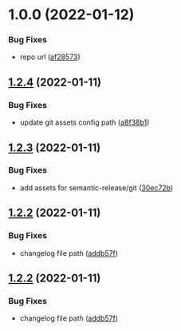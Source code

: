 # 1.0.0 (2022-01-12)


### Bug Fixes

* repo url ([af28573](https://github.com/yld-weng/dataviz-hub2-test/commit/af28573ca4e0e8f3ae58a37f914ca8efba9cf7a3))

## [1.2.4](https://github.com/researchdata-sheffield/dataviz-hub2/compare/v1.2.3...v1.2.4) (2022-01-11)

### Bug Fixes

- update git assets config path ([a8f38b1](https://github.com/researchdata-sheffield/dataviz-hub2/commit/a8f38b1ebb0b35e57cfd269c39ae12ce2f39d4bf))

## [1.2.3](https://github.com/researchdata-sheffield/dataviz-hub2/compare/v1.2.2...v1.2.3) (2022-01-11)

### Bug Fixes

- add assets for semantic-release/git ([30ec72b](https://github.com/researchdata-sheffield/dataviz-hub2/commit/30ec72bbcc9bfde77b54ad412ac3558d7c639ea8))

## [1.2.2](https://github.com/researchdata-sheffield/dataviz-hub2/compare/v1.2.1...v1.2.2) (2022-01-11)

### Bug Fixes

- changelog file path ([addb57f](https://github.com/researchdata-sheffield/dataviz-hub2/commit/addb57fc15f18224afbf5d96c012ca2abdffdce3))

## [1.2.2](https://github.com/researchdata-sheffield/dataviz-hub2/compare/v1.2.1...v1.2.2) (2022-01-11)

### Bug Fixes

- changelog file path ([addb57f](https://github.com/researchdata-sheffield/dataviz-hub2/commit/addb57fc15f18224afbf5d96c012ca2abdffdce3))
